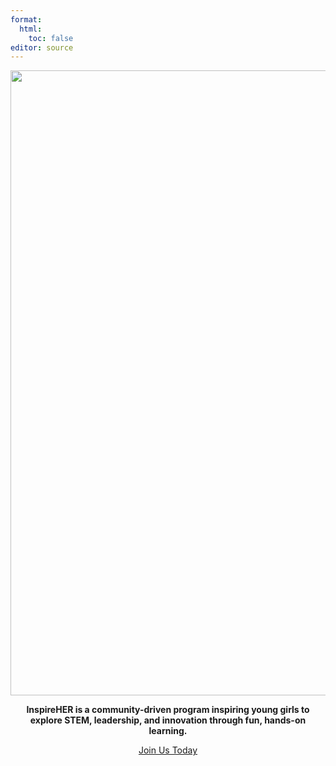 ```yaml
---
format: 
  html:
    toc: false
editor: source
---
```

```{=html}
<style>
  body {
  background-image: url("bg.png");
  background-size: cover;
  background-repeat: no-repeat;
  font-color: white;
}
  
</style>
```

![](logotrans.png){#Logo fig-align="right" width="1000"}

<center>

<div class = "white-text">
**InspireHER is a community-driven program inspiring young girls to explore STEM, leadership, and innovation through fun, hands-on learning.**
</div>
[Join Us Today](join.qmd){.btn .btn-new}


</center>
